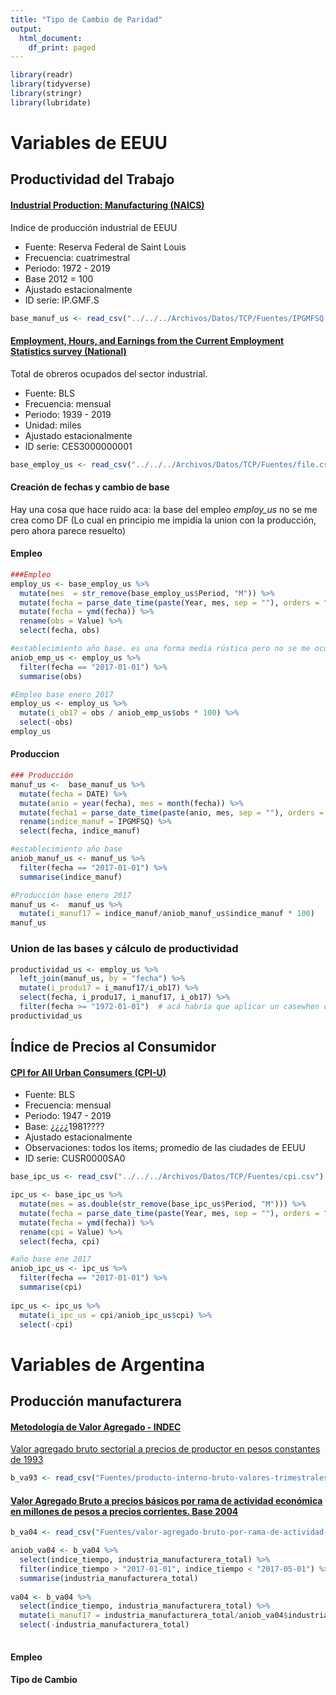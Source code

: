 ---
title: "Tipo de Cambio de Paridad"
output:
  html_document:
    df_print: paged
---

```{r message=FALSE, warning=FALSE}
library(readr)
library(tidyverse)
library(stringr)
library(lubridate)
```

# Variables de EEUU

## Productividad del Trabajo

#### [Industrial Production: Manufacturing (NAICS)](https://fred.stlouisfed.org/series/IPGMFSQ)

Indice de producción industrial de EEUU

* Fuente: Reserva Federal de Saint Louis
* Frecuencia: cuatrimestral
* Periodo: 1972 - 2019
* Base 2012 = 100
* Ajustado estacionalmente
* ID serie: IP.GMF.S

```{r message=FALSE, warning=FALSE}
base_manuf_us <- read_csv("../../../Archivos/Datos/TCP/Fuentes/IPGMFSQ.csv")
```


#### [Employment, Hours, and Earnings from the Current Employment Statistics survey (National)](https://beta.bls.gov/dataViewer/view/timeseries/CES3000000001;jsessionid=71A78735C5FBF3750FAAF0313CFC1B51)

Total de obreros ocupados del sector industrial. 

* Fuente: BLS
* Frecuencia: mensual 
* Periodo: 1939 - 2019
* Unidad: miles
* Ajustado estacionalmente
* ID serie: 	CES3000000001


```{r message=FALSE, warning=FALSE}
base_employ_us <- read_csv("../../../Archivos/Datos/TCP/Fuentes/file.csv")
```


#### Creación de fechas y cambio de base
Hay una cosa que hace ruido aca: la base del empleo _employ_us_ no se me crea como DF (Lo cual en principio me impidía la union con la producción, pero ahora parece resuelto)

#### Empleo
```{r}
###Empleo 
employ_us <- base_employ_us %>% 
  mutate(mes  = str_remove(base_employ_us$Period, "M")) %>% 
  mutate(fecha = parse_date_time(paste(Year, mes, sep = ""), orders = "ym")) %>%
  mutate(fecha = ymd(fecha)) %>% 
  rename(obs = Value) %>% 
  select(fecha, obs)

#establecimiento año base. es una forma media rústica pero no se me ocurrió otra.
aniob_emp_us <- employ_us %>% 
  filter(fecha == "2017-01-01") %>%
  summarise(obs)

#Empleo base enero 2017
employ_us <- employ_us %>% 
  mutate(i_ob17 = obs / aniob_emp_us$obs * 100) %>% 
  select(-obs)
employ_us  

```

#### Produccion 
```{r warning=FALSE}
### Producción 
manuf_us <-  base_manuf_us %>% 
  mutate(fecha = DATE) %>% 
  mutate(anio = year(fecha), mes = month(fecha)) %>% 
  mutate(fecha1 = parse_date_time(paste(anio, mes, sep = ""), orders = "ym" )) %>%
  rename(indice_manuf = IPGMFSQ) %>%
  select(fecha, indice_manuf)

#establecimiento año base
aniob_manuf_us <- manuf_us %>% 
  filter(fecha == "2017-01-01") %>% 
  summarise(indice_manuf)

#Producción base enero 2017
manuf_us <-  manuf_us %>% 
  mutate(i_manuf17 = indice_manuf/aniob_manuf_us$indice_manuf * 100)
manuf_us

```
### Union de las bases y cálculo de productividad

```{r}
productividad_us <- employ_us %>%
  left_join(manuf_us, by = "fecha") %>%
  mutate(i_produ17 = i_manuf17/i_ob17) %>% 
  select(fecha, i_produ17, i_manuf17, i_ob17) %>% 
  filter(fecha >= "1972-01-01")  # acá habría que aplicar un casewhen o similar para complete los valores NA  
productividad_us
```

## Índice de Precios al Consumidor 

#### [CPI for All Urban Consumers (CPI-U)](https://beta.bls.gov/dataViewer/view/timeseries/CUSR0000SA0;jsessionid=993AA0F88EC37E868C7BE9DF51C773D6)


* Fuente: BLS
* Frecuencia: mensual 
* Periodo: 1947 - 2019
* Base: ¿¿¿¿1981????
* Ajustado estacionalmente
* Observaciones: todos los ítems; promedio de las ciudades de EEUU
* ID serie: CUSR0000SA0


```{r}
base_ipc_us <- read_csv("../../../Archivos/Datos/TCP/Fuentes/cpi.csv")
```

```{r}
ipc_us <- base_ipc_us %>% 
  mutate(mes = as.double(str_remove(base_ipc_us$Period, "M"))) %>%
  mutate(fecha = parse_date_time(paste(Year, mes, sep = ""), orders = "ym")) %>% 
  mutate(fecha = ymd(fecha)) %>% 
  rename(cpi = Value) %>% 
  select(fecha, cpi) 

#año base ene 2017
aniob_ipc_us <- ipc_us %>% 
  filter(fecha == "2017-01-01") %>% 
  summarise(cpi)
  
ipc_us <- ipc_us %>% 
  mutate(i_ipc_us = cpi/aniob_ipc_us$cpi) %>% 
  select(-cpi)

```

# Variables de Argentina 

## Producción manufacturera

#### [Metodología de Valor Agregado - INDEC](https://www.indec.gob.ar/ftp/cuadros/economia/metodologia_21_cuentas_nacionales.pdf)

[Valor agregado bruto sectorial a precios de productor en pesos constantes de 1993](https://datos.gob.ar/dataset/sspm-producto-interno-bruto-precios-mercado---valor-agregado-bruto-precios-productor-base-1993)

```{r}
b_va93 <- read_csv("Fuentes/producto-interno-bruto-valores-trimestrales-base-1993.csv")
```

#### [Valor Agregado Bruto a precios básicos por rama de actividad económica en millones de pesos a precios corrientes. Base 2004](https://datos.gob.ar/dataset/sspm-valor-agregado-bruto-precios-basicos-por-rama-actividad-economica)

```{r}
b_va04 <- read_csv("Fuentes/valor-agregado-bruto-por-rama-de-actividad-economica-trimestrales.csv")
```

```{r}
aniob_va04 <- b_va04 %>% 
  select(indice_tiempo, industria_manufacturera_total) %>% 
  filter(indice_tiempo > "2017-01-01", indice_tiempo < "2017-05-01") %>% 
  summarise(industria_manufacturera_total)
  
va04 <- b_va04 %>%
  select(indice_tiempo, industria_manufacturera_total) %>%
  mutate(i_manuf17 = industria_manufacturera_total/aniob_va04$industria_manufacturera_total) %>% 
  select(-industria_manufacturera_total)
  
```

#### Empleo 







#### Tipo de Cambio

